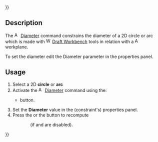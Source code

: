{{UnfinishedDocu{{#translation:}}}}
<languages/>

{{Docnav
|[[Assembly3_ConstraintMidPoint|Mid point]]
|[[Assembly3_ConstraintEqualRadius|Equal radius]]
|[[Assembly3_Workbench|Assembly3]]
|IconL=Assembly_ConstraintMidPoint.svg
|IconR=Assembly_ConstraintEqualRadius.svg
|IconC=Assembly3_workbench_icon.svg
}}

{{GuiCommand
|Name=Assembly3 ConstraintDiameter
|Icon=Assembly_ConstraintDiameter.svg
|Workbenches=[[Assembly3_Workbench|Assembly3]]
}}

== Description ==

The [[Image:Assembly_ConstraintDiameter.svg|16px]] [[Assembly3_ConstraintDiameter|Diameter]] command constrains the diameter of a 2D circle or arc which is made with [[Image:Workbench_Draft.svg|16px]] [[Draft_Workbench|Draft Workbench]] tools in relation with a [[Image:Assembly_Workplane.svg|16px]] workplane.

To set the diameter edit the Diameter parameter in the properties panel. 

== Usage ==

# Select a 2D '''circle''' or '''arc'''
# Activate the [[Image:Assembly_ConstraintDiameter.svg|16px]] [[Assembly3_ConstraintDiameter|Diameter]] command using the:
#* {{Button|[[Image:Assembly_ConstraintDiameter.svg|16px]] [[Assembly3_ConstraintDiameter|Diameter]]}} button.
# Set the '''Diameter''' value in the (constraint's) properties panel.
# Press the {{Button|[[Image:Assembly3_workbench_icon.svg|16px]] [[Assembly3_ResolveConstraints|Solve constraints]]}} or the {{Button|[[Image:Assembly_QuickSolve.svg|16px]] [[Assembly3_QuickSolve|Quick solve]]}} button to recompute 
:: (if {{Button|[[Image:Assembly_AutoRecompute.svg|16px]] [[Assembly3_AutoRecompute|Auto recompute]]}} and {{Button|[[Image:Assembly_SmartRecompute.svg|16px]] [[Assembly3_SmartRecompute|Smart recompute]]}} are disabled).


{{Docnav
|[[Assembly3_ConstraintMidPoint|Mid point]]
|[[Assembly3_ConstraintEqualRadius|Equal radius]]
|[[Assembly3_Workbench|Assembly3]]
|IconL=Assembly_ConstraintMidPoint.svg
|IconR=Assembly_ConstraintEqualRadius.svg
|IconC=Assembly3_workbench_icon.svg
}}

{{Userdocnavi{{#translation:}}}}